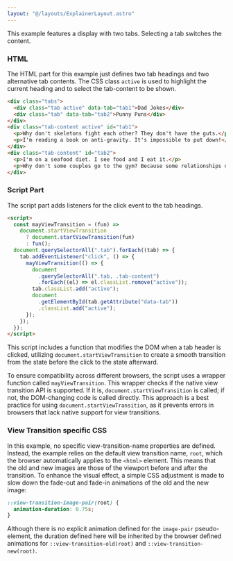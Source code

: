 ```yaml
---
layout: "@/layouts/ExplainerLayout.astro"
---
```



This example features a display with two tabs. Selecting a tab switches the content.

### HTML

The HTML part for this example just defines two tab headings and two alternative tab contents. The CSS class `active` is used to highlight the current heading and to select the tab-content to be shown.

```html
<div class="tabs">
  <div class="tab active" data-tab="tab1">Dad Jokes</div>
  <div class="tab" data-tab="tab2">Punny Puns</div>
</div>
<div class="tab-content active" id="tab1">
  <p>Why don't skeletons fight each other? They don't have the guts.</p>
  <p>I'm reading a book on anti-gravity. It's impossible to put down!</p>
</div>
<div class="tab-content" id="tab2">
  <p>I'm on a seafood diet. I see food and I eat it.</p>
  <p>Why don't some couples go to the gym? Because some relationships don't work out.</p>
</div>
```

### Script Part

The script part adds listeners for the click event to the tab headings.

```html
<script>
  const mayViewTransition = (fun) =>
    document.startViewTransition
      ? document.startViewTransition(fun)
      : fun();
  document.querySelectorAll(".tab").forEach((tab) => {
    tab.addEventListener("click", () => {
      mayViewTransition(() => {
        document
          .querySelectorAll(".tab, .tab-content")
          .forEach((el) => el.classList.remove("active"));
        tab.classList.add("active");
        document
          .getElementById(tab.getAttribute("data-tab"))
          .classList.add("active");
      });
    });
  });
</script>
```
This script includes a function that modifies the DOM when a tab header is clicked, utilizing `document.startViewTransition` to create a smooth transition from the state before the click to the state afterward.

To ensure compatibility across different browsers, the script uses a wrapper function called `mayViewTransition`. This wrapper checks if the native view transition API is supported. If it is, `document.startViewTransition` is called; if not, the DOM-changing code is called directly. This approach is a best practice for using `document.startViewTransition`, as it prevents errors in browsers that lack native support for view transitions.

### View Transition specific CSS
In this example, no specific view-transition-name properties are defined. Instead, the example relies on the default view transition name, `root`, which the browser automatically applies to the `<html>` element. This means that the old and new images are those of the viewport before and after the transition. To enhance the visual effect, a simple CSS adjustment is made to slow down the fade-out and fade-in animations of the old and the new image:

```css
::view-transition-image-pair(root) {
  animation-duration: 0.75s;
}
```

Although there is no explicit animation defined for the `image-pair` pseudo-element, the duration defined here will be inherited by the  browser defined animations for `::view-transition-old(root)` and `::view-transition-new(root)`.